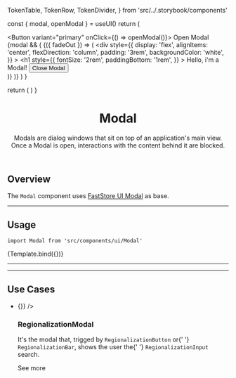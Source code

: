 
  TokenTable,
  TokenRow,
  TokenDivider,
} from 'src/../.storybook/components'

<Meta title="Molecules/Modal" component={Modal} />

  const { modal, openModal } = useUI()
  return (
    <div>
      <Button variant="primary" onClick={() => openModal()}>
        Open Modal
      </Button>
      {modal && (
        <Modal>
          {({ fadeOut }) => (
            <div
              style={{
                display: 'flex',
                alignItems: 'center',
                flexDirection: 'column',
                padding: '3rem',
                backgroundColor: 'white',
              }}
            >
              <h1
                style={{
                  fontSize: '2rem',
                  paddingBottom: '1rem',
                }}
              >
                Hello, i'm a Modal!
              </h1>
              <Button onClick={fadeOut}>Close Modal</Button>
            </div>
          )}
        </Modal>
      )}
    </div>
  )
}

  return (
    <UIProvider>
      <ModalTemplate />
    </UIProvider>
  )
}

<header>

# Modal

Modals are dialog windows that sit on top of an application's main view. Once a Modal is open, interactions with the content behind it are blocked.

</header>

## Overview

The `Modal` component uses [FastStore UI Modal](https://www.faststore.dev/reference/ui/molecules/Modal) as base.

---

## Usage

`import Modal from 'src/components/ui/Modal'`

<Canvas>
  <Story name="Overview">{Template.bind({})}</Story>
</Canvas>

---

<TokenTable>
  <TokenRow token="--fs-modal-position-top" value="30vh" />
  <TokenRow token="--fs-modal-position-right" value="var(--fs-spacing-4)" />
  <TokenRow token="--fs-modal-position-left" value="var(--fs-spacing-4)" />
  <TokenRow
    token="--fs-modal-max-width"
    value="calc(var(--fs-grid-breakpoint-desktop) / 3)"
  />
  <TokenRow token="--fs-modal-min-height" value="var(--fs-spacing-5)" />
  <TokenRow token="--fs-modal-margin" value="auto" />
  <TokenRow token="--fs-modal-border-radius" value="var(--fs-spacing-0)" />
  <TokenDivider />
  <TokenRow token="--fs-modal-width-tablet" value="calc(100vw / 3)" />
  <TokenRow
    token="--fs-modal-min-width-tablet"
    value="calc(var(--fs-grid-breakpoint-desktop) / 3)"
  />
  <TokenDivider />
  <TokenRow
    token="--fs-modal-transition-timing"
    value="var(--fs-transition-timing)"
  />
  <TokenRow token="--fs-modal-transition-property" value="transform" />
  <TokenRow token="--fs-modal-transition-in-function" value="ease-in" />
  <TokenRow token="--fs-modal-transition-out-function" value="ease-out" />
</TokenTable>

---

## Use Cases

<section className="sbdocs-list">
  <ul>
    <li>
      <div>
        <SessionProvider>
          <UIProvider>
            <RegionalizationModalContent onClose={() => {}} />
          </UIProvider>
        </SessionProvider>
      </div>
      <article className="sbdocs-list-text">
        <h3>RegionalizationModal</h3>
        <p>
          It's the modal that, trigged by <code>RegionalizationButton</code> or{' '}
          <code>RegionalizationBar</code>, shows the user the{' '}
          <code>RegionalizationInput</code> search.
        </p>
        <ButtonLink
          variant="tertiary"
          href="../?path=/docs/features-regionalization-regionalizationmodal--overview"
          data-fs-button-size="small"
        >
          See more
          <Icon name="ArrowRight" width="18" height="18" weight="bold" />
        </ButtonLink>
      </article>
    </li>
  </ul>
</section>
